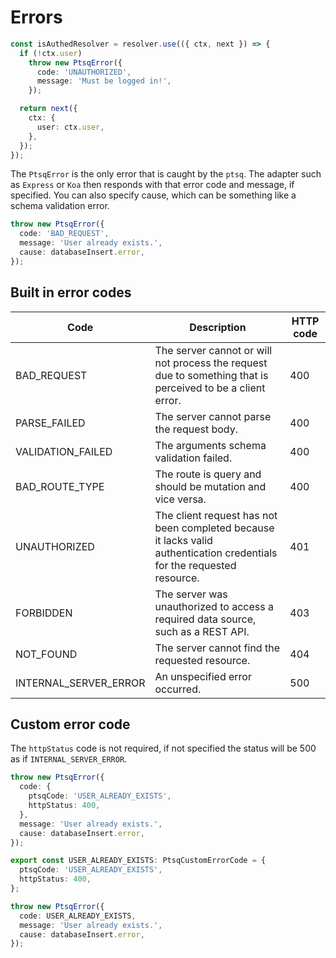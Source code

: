 # Errors

```ts copy
const isAuthedResolver = resolver.use(({ ctx, next }) => {
  if (!ctx.user)
    throw new PtsqError({
      code: 'UNAUTHORIZED',
      message: 'Must be logged in!',
    });

  return next({
    ctx: {
      user: ctx.user,
    },
  });
});
```

The `PtsqError` is the only error that is caught by the `ptsq`.
The adapter such as `Express` or `Koa` then responds with that error code and message, if specified.
You can also specify cause, which can be something like a schema validation error.

```ts copy
throw new PtsqError({
  code: 'BAD_REQUEST',
  message: 'User already exists.',
  cause: databaseInsert.error,
});
```

## Built in error codes

| Code                  | Description                                                                                                             | HTTP code |
| --------------------- | ----------------------------------------------------------------------------------------------------------------------- | --------- |
| BAD_REQUEST           | The server cannot or will not process the request due to something that is perceived to be a client error.              | 400       |
| PARSE_FAILED          | The server cannot parse the request body.                                                                               | 400       |
| VALIDATION_FAILED     | The arguments schema validation failed.                                                                                 | 400       |
| BAD_ROUTE_TYPE        | The route is query and should be mutation and vice versa.                                                               | 400       |
| UNAUTHORIZED          | The client request has not been completed because it lacks valid authentication credentials for the requested resource. | 401       |
| FORBIDDEN             | The server was unauthorized to access a required data source, such as a REST API.                                       | 403       |
| NOT_FOUND             | The server cannot find the requested resource.                                                                          | 404       |
| INTERNAL_SERVER_ERROR | An unspecified error occurred.                                                                                          | 500       |

## Custom error code

The `httpStatus` code is not required, if not specified the status will be 500 as if `INTERNAL_SERVER_ERROR`.

```ts copy
throw new PtsqError({
  code: {
    ptsqCode: 'USER_ALREADY_EXISTS',
    httpStatus: 400,
  },
  message: 'User already exists.',
  cause: databaseInsert.error,
});
```

```ts copy filename="errors/userAlreadyExists.ts"
export const USER_ALREADY_EXISTS: PtsqCustomErrorCode = {
  ptsqCode: 'USER_ALREADY_EXISTS',
  httpStatus: 400,
};
```

```ts copy
throw new PtsqError({
  code: USER_ALREADY_EXISTS,
  message: 'User already exists.',
  cause: databaseInsert.error,
});
```
